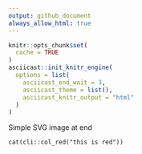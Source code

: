 ```yaml
---
output: github_document
always_allow_html: true
---
```


```r
knitr::opts_chunk$set(
  cache = TRUE
)
asciicast::init_knitr_engine(
  options = list(
    asciicast_end_wait = 3,
    asciicast_theme = list(),
    asciicast_knitr_output = "html"
  )
)

```

Simple SVG image at end

```asciicast
cat(cli::col_red("this is red"))
```
